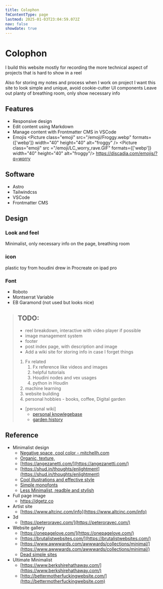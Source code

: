 ```yaml
---
title: Colophon
fmContentType: page
lastmod: 2025-01-03T23:04:59.072Z
nav: false
showdate: true
---
```


# Colophon
I build this website mostly for recording the more technical aspect of projects that is hard to show in a reel

Also for storing my notes and process when I work on project
I want this site to look simple and unique, avoid cookie-cutter UI components
Leave out planty of breathing room, only show necessary info

## Features
- Responsive design
- Edit content using Markdown
- Manage content with Frontmatter CMS in VSCode
- Emojis
  <Picture class="emoji" src="/emoji/Froggy.webp" formats={['webp']} width="40" height="40" alt="froggy" /> 
  <Picture class="emoji" src ="/emoji/LC_worry_rave.GIF" formats={['webp']} width="40" height="40" alt="froggy"/>
  https://discadia.com/emojis/?q=worry
## Software
- Astro
- Tailwindcss 
- VSCode
- Frontmatter CMS

## Design
### Look and feel
Minimalist, only necessary info on the page, breathing room
### icon
plastic toy from houdini
drew in Procreate on ipad pro
### Font
- Roboto
- Montserrat Variable
- EB Garamond (not used but looks nice)


>## TODO:
> - reel breakdown, interactive with video player if possible
> - image management system
> - footer
> - post index page, with description and image
> - Add a wiki site for storing info in case I forget things
>  1. Fx related
>      1. Fx reference like videos and images
>      2. helpful tutorials
>      3. Houdini nodes and vex usages
>      4. python in Houdin
>  2. machine learning
>  3. website building 
>  4. personal hobbies - books, coffee,
> Digital garden
> - [personal wiki] 
>    - [personal knowlegebase](https://tomcritchlow.com/blogchains/digital-gardens/)
>    - [garden history](https://maggieappleton.com/garden-history)
  
## Reference
- Minimalist design
  - [Negative space, cool color - mitchellh.com](https://mitchellh.com/)
  - [Organic, texture, ](https://eva.town/)
  - [https://angezanetti.com/](https://angezanetti.com/)
  - [https://shud.in/thoughts/enlightment](https://shud.in/thoughts/enlightment)
  - [Cool illustrations and effective style](https://sonnet.io/posts/hummingbirds/)
  - [Simple monofonts](https://www.eddiedale.com/uses)
  - [Less Minimalist, readble and stylish](https://maggieappleton.com/garden-history)
- Full page image
  - https://dgetz.co
- Artist site
  - [https://www.altcinc.com/info](https://www.altcinc.com/info)
- 3d
  - [https://peteroravec.com/](https://peteroravec.com/)
- Website gallery
  - [https://onepagelove.com/](https://onepagelove.com/)
  - [https://brutalistwebsites.com/](https://brutalistwebsites.com/)
  - [https://www.awwwards.com/awwwards/collections/minimal/](https://www.awwwards.com/awwwards/collections/minimal/)
  - [Dead simple sites](https://deadsimplesites.com/)
- Ultimate Minimalist
  - [https://www.berkshirehathaway.com/](https://www.berkshirehathaway.com/)
  - [http://bettermotherfuckingwebsite.com/](http://bettermotherfuckingwebsite.com)







